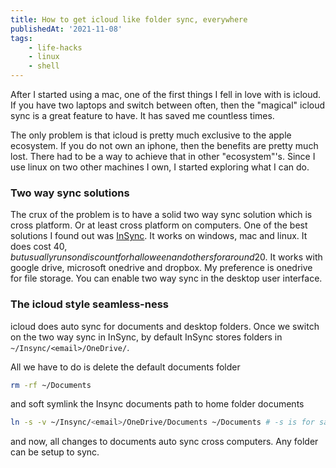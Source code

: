 ```yaml
---
title: How to get icloud like folder sync, everywhere
publishedAt: '2021-11-08'
tags:
    - life-hacks
    - linux
    - shell
---
```


After I started using a mac, one of the first things I fell in love with is icloud. If you have two laptops and switch between often, then the "magical" icloud sync is a great feature to have. It has saved me countless times.

The only problem is that icloud is pretty much exclusive to the apple ecosystem. If you do not own an iphone, then the benefits are pretty much lost. There had to be a way to achieve that in other "ecosystem"'s. Since I use linux on two other machines I own, I started exploring what I can do.

### Two way sync solutions

The crux of the problem is to have a solid two way sync solution which is cross platform. Or at least cross platform on computers. One of the best solutions I found out was [InSync](https://www.insynchq.com/). It works on windows, mac and linux. It does cost 40$, but usually runs on discount for halloween and others for around 20$. It works with google drive, microsoft onedrive and dropbox. My preference is onedrive for file storage. You can enable two way sync in the desktop user interface.

### The icloud style seamless-ness

icloud does auto sync for documents and desktop folders. Once we switch on the two way sync in InSync, by default InSync stores folders in `~/Insync/<email>/OneDrive/`.

All we have to do is delete the default documents folder

```sh
rm -rf ~/Documents
```

and soft symlink the Insync documents path to home folder documents

```bash
ln -s -v ~/Insync/<email>/OneDrive/Documents ~/Documents # -s is for saying its a soft sym link and -v stands for verbose
```

and now, all changes to documents auto sync cross computers. Any folder can be setup to sync.
